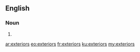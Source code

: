 ==English==

===Noun===
{{head|en|plural}}

# {{plural of|exterior|lang=en|nocat=1}}

[[ar:exteriors]]
[[eo:exteriors]]
[[fr:exteriors]]
[[ku:exteriors]]
[[my:exteriors]]
